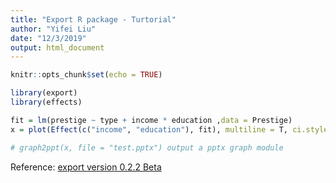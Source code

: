 ```yaml
---
title: "Export R package - Turtorial"
author: "Yifei Liu"
date: "12/3/2019"
output: html_document
---
```


```r
knitr::opts_chunk$set(echo = TRUE)
```



```r
library(export)
library(effects)

```


```r

fit = lm(prestige ~ type + income * education ,data = Prestige)
x = plot(Effect(c("income", "education"), fit), multiline = T, ci.style = "bands")


```

```r

# graph2ppt(x, file = "test.pptx") output a pptx graph module

```




Reference: 
[export version 0.2.2 Beta](https://github.com/tomwenseleers/export)


